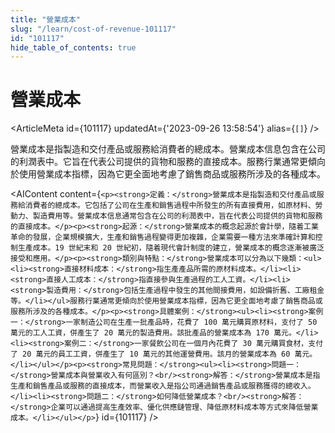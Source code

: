 ```yaml
---
title: "營業成本"
slug: "/learn/cost-of-revenue-101117"
id: "101117"
hide_table_of_contents: true
---
```



# 營業成本

<ArticleMeta id={101117} updatedAt={'2023-09-26 13:58:54'} alias={`[]`} />
<div className='border-solid border-b border-t-0 my-4 border-[var(--ifm-color-gray-300)]' />

營業成本是指製造和交付產品或服務給消費者的總成本。營業成本信息包含在公司的利潤表中。它旨在代表公司提供的貨物和服務的直接成本。服務行業通常更傾向於使用營業成本指標，因為它更全面地考慮了銷售商品或服務所涉及的各種成本。

<AIContent content={`<p><strong>定義：</strong>營業成本是指製造和交付產品或服務給消費者的總成本。它包括了公司在生產和銷售過程中所發生的所有直接費用，如原材料、勞動力、製造費用等。營業成本信息通常包含在公司的利潤表中，旨在代表公司提供的貨物和服務的直接成本。</p><p><strong>起源：</strong>營業成本的概念起源於會計學，隨着工業革命的發展，企業規模擴大，生產和銷售過程變得更加複雜，企業需要一種方法來準確計算和控制生產成本。19 世紀末和 20 世紀初，隨着現代會計制度的建立，營業成本的概念逐漸被廣泛接受和應用。</p><p><strong>類別與特點：</strong>營業成本可以分為以下幾類：<ul><li><strong>直接材料成本：</strong>指生產產品所需的原材料成本。</li><li><strong>直接人工成本：</strong>指直接參與生產過程的工人工資。</li><li><strong>製造費用：</strong>包括生產過程中發生的其他間接費用，如設備折舊、工廠租金等。</li></ul>服務行業通常更傾向於使用營業成本指標，因為它更全面地考慮了銷售商品或服務所涉及的各種成本。</p><p><strong>具體案例：</strong><ul><li><strong>案例一：</strong>一家制造公司在生產一批產品時，花費了 100 萬元購買原材料，支付了 50 萬元的工人工資，併產生了 20 萬元的製造費用。該批產品的營業成本為 170 萬元。</li><li><strong>案例二：</strong>一家餐飲公司在一個月內花費了 30 萬元購買食材，支付了 20 萬元的員工工資，併產生了 10 萬元的其他運營費用。該月的營業成本為 60 萬元。</li></ul></p><p><strong>常見問題：</strong><ul><li><strong>問題一：</strong>營業成本與營業收入有何區別？<br/><strong>解答：</strong>營業成本是指生產和銷售產品或服務的直接成本，而營業收入是指公司通過銷售產品或服務獲得的總收入。</li><li><strong>問題二：</strong>如何降低營業成本？<br/><strong>解答：</strong>企業可以通過提高生產效率、優化供應鏈管理、降低原材料成本等方式來降低營業成本。</li></ul></p>`} id={101117} />
